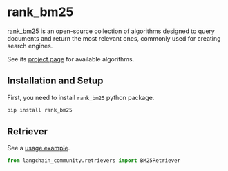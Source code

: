 # rank_bm25

[rank_bm25](https://github.com/dorianbrown/rank_bm25) is an open-source collection of algorithms
designed to query documents and return the most relevant ones, commonly used for creating
search engines.

See its [project page](https://github.com/dorianbrown/rank_bm25) for available algorithms.


## Installation and Setup

First, you need to install `rank_bm25` python package.

```bash
pip install rank_bm25
```


## Retriever

See a [usage example](/oss/integrations/retrievers/bm25).

```python
from langchain_community.retrievers import BM25Retriever
```
